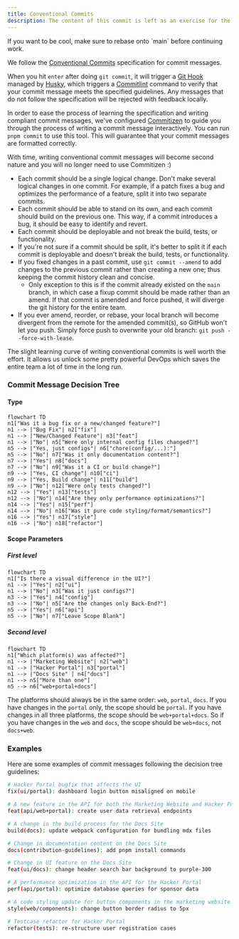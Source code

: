 ```yaml
---
title: Conventional Commits
description: The content of this commit is left as an exercise for the reader.
---
```


<Callout>
  If you want to be cool, make sure to rebase onto `main` before continuing
  work.
</Callout>

We follow the [Conventional
Commits](https://www.conventionalcommits.org/en/v1.0.0/) specification for
commit messages.

When you hit `enter` after doing `git commit`, it will trigger a [Git Hook](https://git-scm.com/book/en/v2/Customizing-Git-Git-Hooks) managed by [Husky](https://typicode.github.io/husky/), which triggers a [Commitlint](https://commitlint.js.org/) command to verify that your commit message meets the specified guidelines. Any messages that do not follow the specification will be rejected with feedback locally.

In order to ease the process of learning the specification and writing compliant commit messages, we've configured [Commitizen](https://commitizen-tools.github.io/commitizen/) to guide you through the process of writing a commit message interactively.
You can run `pnpm commit` to use this tool. This will guarantee that your commit messages are formatted correctly.

With time, writing conventional commit messages will become second nature and you will no longer need to use Commitizen :)

- Each commit should be a single logical change. Don't make several logical changes in one commit. For example, if a patch fixes a bug and optimizes the performance of a feature, split it into two separate commits.
- Each commit should be able to stand on its own, and each commit should build on the previous one. This way, if a commit introduces a bug, it should be easy to identify and revert.
- Each commit should be deployable and not break the build, tests, or functionality.
- If you're not sure if a commit should be split, it's better to split it if each commit is deployable and doesn't break the build, tests, or functionality.
- If you fixed changes in a past commit, use `git commit --amend` to add changes to the previous commit rather than creating a new one; thus keeping the commit history clean and concise.
  - Only exception to this is if the commit already existed on the `main` branch, in which case a fixup commit should be made rather than an amend. If that commit is amended and force pushed, it will diverge the git history for the entire team.
- If you ever amend, reorder, or rebase, your local branch will become divergent from the remote for the amended commit(s), so GitHub won't let you push. Simply force push to overwrite your old branch: `git push --force-with-lease`.

The slight learning curve of writing conventional commits is well worth the effort. It allows us unlock some pretty powerful DevOps which saves the entire team a lot of time in the long run.

### Commit Message Decision Tree

#### Type

```mermaid
flowchart TD
n1["Was it a bug fix or a new/changed feature?"]
n1 --> |"Bug Fix"| n2["fix"]
n1 --> |"New/Changed Feature"| n3["feat"]
n1 --> |"No"| n5["Were only internal config files changed?"]
n5 --> |"Yes, just configs"| n6["chore(config/...):"]
n5 --> |"No"| n7["Was it only documentation content?"]
n7 --> |"Yes"| n8["docs"]
n7 --> |"No"| n9["Was it a CI or build change?"]
n9 --> |"Yes, CI change"| n10["ci"]
n9 --> |"Yes, Build change"| n11["build"]
n9 --> |"No"| n12["Were only tests changed?"]
n12 --> |"Yes"| n13["tests"]
n12 --> |"No"| n14["Are they only performance optimizations?"]
n14 --> |"Yes"| n15["perf"]
n14 --> |"No"| n16["Was it pure code styling/format/semantics?"]
n16 --> |"Yes"| n17["style"]
n16 --> |"No"| n18["refactor"]
```

#### Scope Parameters

##### First level

```mermaid
flowchart TD
n1["Is there a visual difference in the UI?"]
n1 --> |"Yes"| n2["ui"]
n1 --> |"No"| n3["Was it just configs?"]
n3 --> |"Yes"| n4["config"]
n3 --> |"No"| n5["Are the changes only Back-End?"]
n5 --> |"Yes"| n6["api"]
n5 --> |"No"| n7["Leave Scope Blank"]
```

##### Second level

```mermaid
flowchart TD
n1["Which platform(s) was affected?"]
n1 --> |"Marketing Website"| n2["web"]
n1 --> |"Hacker Portal"| n3["portal"]
n1 --> |"Docs Site" | n4["docs"]
n1 --> n5["More than one"]
n5 --> n6["web+portal+docs"]
```

The platforms should always be in the same order: `web`, `portal`, `docs`.
If you have changes in the `portal` only, the scope should be `portal`.
If you have changes in all three platforms, the scope should be `web+portal+docs`.
So if you have changes in the `web` and `docs`, the scope should be `web+docs`, not `docs+web`.

### Examples

Here are some examples of commit messages following the decision tree guidelines:

```bash
# Hacker Portal bugfix that affects the UI
fix(ui/portal): dashboard login button misaligned on mobile

# A new feature in the API for both the Marketing Website and Hacker Portal, no change in the UI
feat(api/web+portal): create user data retrieval endpoints

# A change in the build process for the Docs Site
build(docs): update webpack configuration for bundling mdx files

# Change in documentation content on the Docs Site
docs(contribution-guidelines): add pnpm install commands

# Change in UI feature on the Docs Site
feat(ui/docs): change header search bar background to purple-300

# A performance optimization in the API for the Hacker Portal
perf(api/portal): optimize database queries for sponsor data

# A code styling update for button components in the marketing website
style(web/components): change button border radius to 5px

# Testcase refactor for Hacker Portal
refactor(tests): re-structure user registration cases
```
